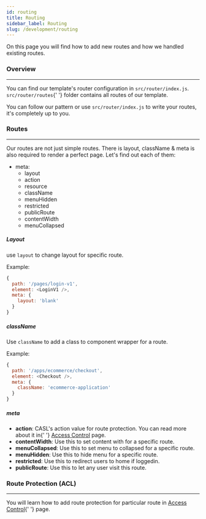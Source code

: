 ```yaml
---
id: routing
title: Routing
sidebar_label: Routing
slug: /development/routing
---
```


<p> On this page you will find how to add new routes and how we handled existing routes.</p>

### Overview

---

<p>
  You can find our template's router configuration in <code>src/router/index.js</code>. <code>src/router/routes</code>{' '}
  folder contains all routes of our template.
</p>

<p className='mb-5'>
  You can follow our pattern or use <code>src/router/index.js</code> to write your routes, it's completely up to you.
</p>


### Routes

---

<p>
  Our routes are not just simple routes. There is layout, className & meta is also required to render a perfect page.
  Let's find out each of them:
</p>

<ul className='pl-3 mb-4'>
  <li>
    meta:
    <ul>
      <li>layout</li>
      <li>action</li>
      <li>resource</li>
      <li>className</li>
      <li>menuHidden</li>
      <li>restricted</li>
      <li>publicRoute</li>
      <li>contentWidth</li>
      <li>menuCollapsed</li>
    </ul>
  </li>
</ul>

<h5 className='mb-3'>Layout</h5>
<p>
  use <code>layout</code> to change layout for specific route.
</p>
<p>Example:</p>

```js
{
  path: '/pages/login-v1',
  element: <LoginV1 />,
  meta: {
    layout: 'blank'
  }
}
```

<h5 className='mb-3 mt-5'>className</h5>
<p>
  Use <code>className</code> to add a class to component wrapper for a route.
</p>
<p>Example:</p>

```js
{
  path: '/apps/ecommerce/checkout',
  element: <Checkout />,
  meta: {
    className: 'ecommerce-application'
  }
}
```

<h5 className='mb-3 mt-5'>meta</h5>
<ul className='pl-3 mb-5'>
  <li>
    <strong>action</strong>: CASL's action value for route protection. You can read more about it in{' '}
    <a href='/docs/development/acl'>Access Control</a> page.
  </li>
  <li>
    <strong>contentWidth</strong>: Use this to set content with for a specific route.
  </li>
  <li>
    <strong>menuCollapsed</strong>: Use this to set menu to collapsed for a specific route.
  </li>
  <li>
    <strong>menuHidden</strong>: Use this to hide menu for a specific route.
  </li>
  <li>
    <strong>restricted</strong>: Use this to redirect users to home if loggedin.
  </li>
  <li>
    <strong>publicRoute</strong>: Use this to let any user visit this route.
  </li>
</ul>

### Route Protection (ACL)

---

<p className='mb-5'>
  You will learn how to add route protection for particular route in <a href='/docs/development/acl'>Access Control</a>{' '}
  page.
</p>
